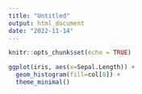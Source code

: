 ```yaml
---
title: "Untitled"
output: html_document
date: "2022-11-14"
---
```


```r
knitr::opts_chunk$set(echo = TRUE)
```

```r
ggplot(iris, aes(x=Sepal.Length)) +
  geom_histogram(fill=col[8]) +
  theme_minimal()
```

